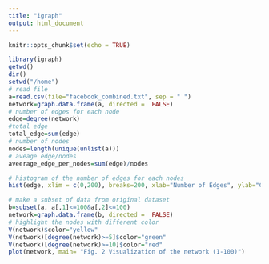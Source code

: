 ```yaml
---
title: "igraph"
output: html_document
---
```


```r
knitr::opts_chunk$set(echo = TRUE)
```

```r
library(igraph)
getwd()
dir()
setwd("/home")
# read file
a=read.csv(file="facebook_combined.txt", sep = " ")
network=graph.data.frame(a, directed =  FALSE)
# number of edges for each node
edge=degree(network)
#total edge
total_edge=sum(edge)
# number of nodes
nodes=length(unique(unlist(a)))
# aveage edge/nodes
aveerage_edge_per_nodes=sum(edge)/nodes

# histogram of the number of edges for each nodes
hist(edge, xlim = c(0,200), breaks=200, xlab="Number of Edges", ylab="Count", main="Fig. 1 Histogram of number of edges for each node")

# make a subset of data from original dataset
b=subset(a, a[,1]<=100&a[,2]<=100)
network=graph.data.frame(b, directed =  FALSE)
# highlight the nodes with different color
V(network)$color="yellow"
V(network)[degree(network)>=5]$color="green"
V(network)[degree(network)>=10]$color="red"
plot(network, main= "Fig. 2 Visualization of the network (1-100)")


```

